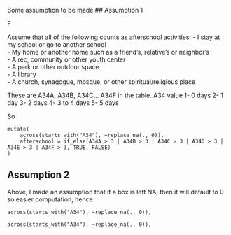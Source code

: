 
Some assumption to be made
## Assumption 1

F

Assume that all of the following counts as afterschool activities:
- I stay at my school or go to another school \
- My home or another home such as a friend's, relative's or neighbor's \
- A rec, community or other youth center \
- A park or other outdoor space \
- A library \
- A church, synagogue, mosque, or other spiritual/religious place \ 

These are A34A, A34B, A34C,.. A34F in the table.
A34 value
1-	0 days
2-	1 day
3-	2 days
4-	3 to 4 days
5-	5 days

So
```
mutate(
    across(starts_with("A34"), ~replace_na(., 0)),
    afterschool = if_else(A34A > 3 | A34B > 3 | A34C > 3 | A34D > 3 | A34E > 3 | A34F > 3, TRUE, FALSE)
)
```


## Assumption 2
Above, I made an assumption that if a box is left NA, then it will default to 0 so easier computation, hence 
```
across(starts_with("A34"), ~replace_na(., 0)),
```

```
across(starts_with("A34"), ~replace_na(., 0)),
```